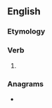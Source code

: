 ==English==

===Etymology===
{{suffix|en|owe|est|nocat=1}}

===Verb===
{{head|en|verb form}}

# {{en-archaic second-person singular of|owe}}

===Anagrams===
* {{anagrams|en|a=eostw|Stowe|Toews|Towes|towse}}